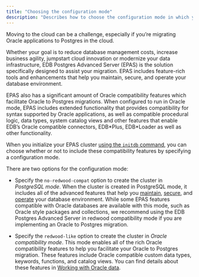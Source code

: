 ```yaml
---
title: "Choosing the configuration mode"
description: "Describes how to choose the configuration mode in which you want EDB Postgres Advanced Server to run"
---
```


Moving to the cloud can be a challenge, especially if you’re migrating Oracle applications to Postgres in the cloud.

Whether your goal is to reduce database management costs, increase business agility, jumpstart cloud innovation or modernize your data infrastructure, EDB Postgres Advanced Server (EPAS) is the solution specifically designed to assist your migration. EPAS includes feature-rich tools and enhancements that help you maintain, secure, and operate your database environment.

EPAS also has a significant amount of Oracle compatibility features which facilitate Oracle to Postgres migrations. When configured to run in Oracle mode, EPAS includes extended functionality that provides compatibility for syntax supported by Oracle applications, as well as compatible procedural logic, data types, system catalog views and other features that enable EDB’s Oracle compatible connectors, EDB\*Plus, EDB\*Loader as well as other functionality. 

When you initialize your EPAS cluster [using the `initdb` command](/epas/latest/installing/linux_install_details/managing_an_advanced_server_installation.mdx), you can choose whether or not to include these compatibility features by specifying a configuration mode. 

There are two options for the configuration mode:

-   Specify the `no-redwood-compat` option to create the cluster in *PostgreSQL mode*. When the cluster is created in PostgreSQL mode, it includes all of the advanced features that help you [maintain](/epas/latest/database_administration/), [secure](/epas/latest/epas_security_guide), and [operate](/epas/latest/managing_performance/) your database environment. While some EPAS features compatible with Oracle databases are available with this mode, such as Oracle style packages and collections, we recommend using the EDB Postgres Advanced Server in redwood compatibility mode if you are implementing an Oracle to Postgres migration.

-   Specify the `redwood-like` option to create the cluster in *Oracle compatibility mode*. This mode enables all of the rich Oracle compatibility features to help you facilitate your Oracle to Postgres migration. These features include Oracle compatible custom data types, keywords, functions, and catalog views. You can find details about these features in [Working with Oracle data](/epas/latest/working_with_oracle_data/).